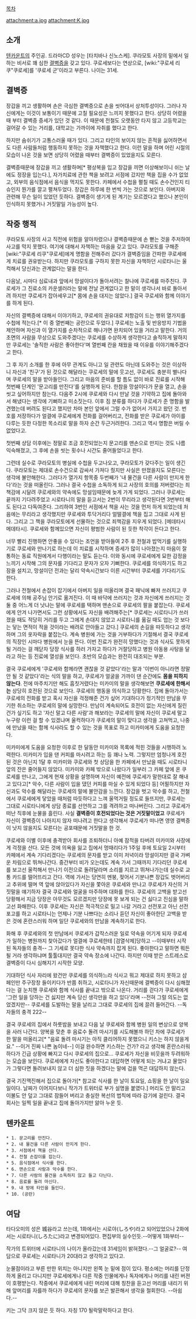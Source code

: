 [[목차]]

attachment:a.jpg
attachment:K.jpg

== 소개 ==
[[텐카운트]]의 주인공. 드라마CD 성우는 [타치바나 신노스케]. 쿠라모토 사장의 밑에서 일하는 비서로 꽤 심한 [[결벽증]]을 갖고 있다. 쿠로세보다는 연상으로, [wiki:"쿠로세 리쿠"쿠로세]를 '쿠로세 군'이라고 부른다. 나이는 31세.

== 결벽증 ==
장갑을 끼고 생활하며 손은 극심한 결벽증으로 손을 씻어대서 상처투성이다. 그러나 자신에게는 이것이 보통이기 때문에 고칠 필요성은 느끼지 못했다고 한다. 상당히 어렸을 때 부터 결벽증 증세가 있던 것 같다. 이 때문에 전철도 오랫동안 타지 않고 고등학교는 걸어갈 수 있는 거리를, 대학교는 가까이에 자취를 했다고 한다.

하지만 숨쉬기가 고통스러울 때가 있다. 그리고 타인의 보이지 않는 흔적을 싫어하면서도 다른 사람들처럼 행동하지 못하는 것을 자책했다고 한다. 이런 말을 하며 어린 시절의 모습이 나온 것을 보면 상당히 어렸을 때부터 결벽증이 있었을지도 모른다.

결벽증때문에 장갑을 끼고 생활하며[* 평상복을 입고 장갑을 끼면 이상해보이니 쉬는 날에도 정장을 입는다.], 자가치료에 관한 책을 보려고 서점에 갔지만 책을 집을 수가 없었고, 외부의 음식점에서 음식을 먹지도 못한다. 카페에서 수첩을 펼칠 때도 손수건인지 티슈인지 뭔가를 깔고 펼쳐두었다. 장갑은 하루에 한 번씩 가는 것으로 보인다. 아버지와 관련해 무슨 일이 있었던 듯하다. 결벽증이 생기게 된 계기는 모르겠다고 했으나 본인이 인식하지 못했거나 거짓말일 가능성이 높다.

== 작중 행적 ==
쿠라모토 사장의 사고 직전에 위험을 알아차렸으나 결벽증때문에 손 뻗는 것을 주저하여 사고를 막지 못했다. 여기에 대해서 자책하는 마음을 갖고 있다. 쿠라모토를 구해준 [wiki:"쿠로세 리쿠"쿠로세]에게 명함을 전해주러 갔다가 결벽증임을 간파한 쿠로세에게 치료를 권유받는다. 하지만 쿠라모토를 구하지 못한 자신을 자책하던 시로타니는 울컥해서 당신과는 관계없다는 말을 한다.

다음날, 시마다 심료내과 앞에서 망설이다가 돌아서려는 찰나에 쿠로세를 마주친다. 쿠로세가 그 진료소의 카운셀러라는 말에 전날 관계없다고 한 말이 생각나서 바로 돌아서려 하지만 쿠로세가 잡아세우고[* 몸에 손을 대지는 않았다.] 결국 쿠로세와 함께 이야기를 하게 된다.

자신의 결벽증에 대해서 이야기하고, 쿠로세의 권유대로 저항감이 드는 행위 열가지를 수첩에 적는다.[* 이 중 열번째는 공란으로 두었다.] 쿠로세는 노출 및 반응방지 기법을 제안하며 자신과 이 열가지를 순차적으로 해나가면 완치되어 있을 거라고 말한다. 거의 초면의 사람을 무상으로 도와주겠다는 쿠로세를 수상하게 생각한다고 솔직하게 말하지만 쿠로세는 '솔직한 사람은 좋아한다'며 열번째 칸을 채웠을 때 이유를 이야기해주겠다고 한다.

그 후 자기 소개를 한 후에 아무 관계도 아니고 일 관련도 아닌데 도와주는 것은 이상하니 자신과 '친구'가 된 것으로 해달라는 쿠로세의 말에 웃고선, 쿠로세도 충분히 별나다며 쿠로세의 말을 받아들인다. 그리고 마음의 준비를 할 틈도 없이 바로 진료를 시작해 첫번째 단계인 '문고리를 만진다'를 실행하게 된다. 한참을 망설이다가 문을 열고, 손을 씻고 싶어하지만 참는다. 다음주 2시에 쿠로세와 다시 만날 것을 기약하고 집에 돌아와서 해냈다는 생각에 기뻐하고 미소짓는다. 이후 짐 분류를 하다가 쿠로세가 준 명함을 발견했는데 버려도 된다고 했지만 차마 본인 앞에서 그럴 수가 없어서 가지고 왔던 것. 번호를 저장하다가 얼결에 쿠로세에게 전화를 걸어버리고, 전화를 받은 쿠로세가 아이를 다루는 듯한 다정한 목소리로 말을 하자 순간 두근거려한다. 그리고 역시 명함은 버릴 수 없었다고.

첫번째 상담 이후에는 정말로 조금 호전되었는지 문고리를 맨손으로 만지는 것도 나름 익숙해졌고, 그 후에 손을 씻는 횟수나 시간도 줄어들었다고 한다.

그런데 실수로 쿠라모토의 병실에 수첩을 두고나오고, 쿠라모토가 갖다주는 일이 생긴다. 쿠라모토는 제대로 손수건으로 감싸서 가져다 줬지만 사실은 만졌을지도 모른다는 생각에 불안해한다. 그러다가 열가지 항목중 두번째가 '내 물건을 다른 사람이 만지게 한다'라는 것을 떠올린다. 그러나 결국 수첩을 소독하게 되고 사장의 호의를 저버렸다는 죄책감에 시달려 쿠로세와의 약속에도 망설임때문에 늦게 가게 되었다. 그러나 쿠로세는 끝까지 기다려주었고 시로타니의 말을 듣고서는 2번이 무리라고 생각된다면 3번부터 해도 된다고 다독여준다. 그리하여 3번인 서점에서 책을 사는 것을 먼저 하게 되었는데 처음에는 무리라고 생각했지만 쿠로세와 투닥거리다 얼떨결에 책을 집고 그대로 사게 된다. 그리고 그 책을 쿠라모토에게 선물하는 것으로 죄책감을 지우게 되었다. [메데타시 메데타시]. 쿠로세와 함께있으면 자신이 평범한 사람이 된 듯한 착각이 든다고 한다.

너무 빨리 진행하면 안좋을 수 있다는 조언을 받아들여 2주 후 전철과 밥먹기를 실행하기로 쿠로세와 만나기로 하는데 이 치료를 시작하며 증세가 많이 나아졌는지 마음이 잘 통하는 동료 직원에게서 다행이라는 말도 듣는다. 이와 동시에 쿠로세에게 묘한 감정을 느끼기 시작해 그의 문자를 기다리고 문자가 오자 기뻐한다. 쿠로세를 의식하기도 하고 잠을 설치고, 망설이던 전과는 달리 약속시간보다 이른 시간부터 쿠로세를 기다리기도 한다.

그러나 전철에서 손잡이 잡기에서 아버지 일을 떠올리며 결국 패닉에 빠져 쓰러지고 쿠로세에 의해 공주님 안기로 옮겨진다. 이 때 바닥에 쓰러지는 것과 자신에게 쓰러지는 것 둘 중 어느게 더 낫냐는 말에 쿠로세를 택하며 맨손으로 쿠로세의 팔을 붙잡는다. 쿠로세에게 안겨 나가면서도 그런 상황에서도 자신을 배려해주는[* 쿠로세는 시로타니가 쓰러졌을 때도 적당히 거리를 두고 그에게 손대지 않았고 시로타니를 옮길 때도 업는 것 보다는 닿는 면적이 적을 것이라는 배려로 안아들고 갔다.] 쿠로세의 손길을 따듯하다고 생각하며 그의 옷자락을 붙잡는다. 계속 병원에 가는 것을 거부하다가 기절해서 결국 쿠로세의 직장인 시마다 병원에서 눈을 뜬다. 이번 진료가 완전히 망했다는 것과 식사도 못하게 될 거라는 걸 깨닫자 당장 식사를 하러 가자고 하다가 거절당하고 병원 아동용 사탕을 달라고 하는 등 진료에 열성을 보인다. 초반의 모습과는 완전히 대조되는 부분.

결국 쿠로세에게 '쿠로세와 함께라면 괜찮을 것 같았다'라는 말과 '이번이 아니라면 정말 안 될 것 같았다'라는 식의 말을 하고, 쿠로세가 얼굴을 가까이 댄 순간에도 '''몸을 피하지 않는다'''. 전에 마주치기만 해도 흠칫거렸다는 미카미의 말을 생각해보면 '''쿠로세에 한해서는''' 상당히 호전된 것으로 보인다. 쿠로세의 행동을 의식하고 당황한다. 집에 돌아가서는 쿠로세의 전화를 받고 혹시 자신을 걱정해준 건가 싶어 기대하다가 정기적인 만남을 무기한 취소하는 쿠로세의 말에 실망한다. 만남이 계속되어도 호전이 없는 자신에게 질린 건가 싶기도 하고 '자신 말고 다른 사람'과 해보라는 쿠로세의 말에 자신이 쿠로세 말고 누구랑 이런 걸 할 수 있겠냐며 울컥하다가 쿠로세의 말이 맞다고 생각을 고쳐먹고, 나중에 만났을 때는 함께 식사라도 할 수 있는 것을 목표로 하고 미카미에게 도움을 요청한다.

미카미에게 도움을 요청한 이후로 한 달동안 미카미와 목록에 적힌 것들을 시행하려 노력한다. 미카미가 입을 댄 커피를 마시려고 하는 등 꽤나 노력. 그렇지만 엄청나게 호전된 것은 아닌지 1달 후 미카미와 쿠로세와 첫 상담을 한 카페에서 만났을 때도 시로타니 앞의 잔은 줄어들지 않았다. 미카미와 카페 밖으로 나왔다가 일부러 그 카페 앞에 온 쿠로세를 만나고, 그에게 현재 상황을 설명하며 자신이 예전에 쿠로세가 말한대로 잘 해내고 있다고[* 악수, 다른 사람이 입을 댔던 커피를 마실 수 있게 되었다 등] 어필하지만 자신과도 악수를 해달라는 쿠로세의 말에 불안감을 느낀다. 장갑을 벗고 악수를 하고, 전철에서 쿠로세에게 닿았을 때처럼 따듯하다고 느껴 울먹거릴 정도로 들뜨지만, 쿠로세는 그대로 시로타니에게 상담 종료를 선언하고 그를 격려하고 떠나버린다. 그리고 쿠로세가 떠난 직후에 눈물을 흘린다. 사실 '''결벽증이 호전되었다는 것은 거짓말이었고''' 쿠로세가 자신이 결벽증이 나아지지 않자 떠나려고 한다고 생각해서 쿠로세가 떠나면 영영 결벽증이 낫지 않을지도 모른다는 공포때문에 거짓말을 한 것.

쿠로세와 이별 이후에 충격받아 회사를 조퇴하더니 아예 잠적을 타버려 미카미와 사장에게 걱정을 산다. 모든 것에 의욕을 잃고 집에서 멍때리다가 1주일 후에 토요일 2시부터 카페에서 계속 기다리겠다는 쿠로세의 문자를 받고 이미 저녁이라 망설이지만 결국 가벼운 차림으로 뛰쳐나간다. 중간부터 비가 오는데도 계속 가서 그때까지 기다리던 쿠로세를 보고선 울컥해서 만나기 이전으로 돌려달라며 소리를 지르고 뛰쳐나가는데 실수로 교통 카드를 떨어뜨리고 간다. 역에 가서는 당연히 멘붕, 젖어서 기분나쁜 장갑도 벗어버리고 추위에 떨며 역 앞에 앉아있다가 자신을 쫓아온 쿠로세와 만나고 쿠로세가 자신의 거짓말을 얘기하자 결국 쿠로세와 얼굴을 마주하며 대화를 한다. 쿠로세의 고백을 받고선 당황해서 지금 당장은 아무것도 모르겠지만 당장에 못 보게 되는 건 싫다고 진심을 말하고선 화해한다. 이후 쿠로세는 자신은 적극적으로 밀고 나갈 거라고 선전포고 아닌 선전포고를 하고 시로타니는 언제나 기분 나쁘다는 소리나 듣던 자신이 좋아한단 고백을 받은 것에 혼란스러워 하며 일단 쿠로세와의 만남을 계속하기로 한다.

화해 후 쿠로세와의 첫 만남에서 쿠로세가 갑작스러운 일로 약속을 어기게 되자 쿠로세가 일하는 병원까지 찾아갔다가 얼결에 쿠로세한테 [검열삭제]당하고 --이때부터 시작된 독자들의 충격-- 그 기세로 못다한 식사 약속까지 잡게 된다. 좋아한다고 말하면 뭐든 될 거라 생각하냐며 툴툴대지만 결국 약속 장소에 나간다. 하지만 이때 받은 스트레스로 결벽증이 다시 심해지기 시작한 모양.

기대하던 식사 자리에 왔건만 쿠로세를 의식하느라 식사고 뭐고 제대로 하지 못하고 샴페인만 주구장창 들이키다가 반쯤 취하고, 시로타니가 자신때문에 결벽증이 다시 심해졌다는 걸 눈치챈 쿠로세와 함께 식사를 끝내고 밖으로 나온다. 거리를 걷다가 쿠로세에게 '그런 일을 당하는 건 싫지만 계속 당신 생각만을 하고 있다'라며 --전혀 그럴 의도는 없었겠지만-- 쿠로세를 도발하는 말을 날리고 그대로 쿠로세의 집에 끌려 들어간다. --독자들의 충격 222--

결국 쿠로세의 집에서 하룻밤을 보내고 다음 날 쿠로세와 함께 병원 일의 변상으로 양복을 사러 나간다. 양복을 맞춘 후 음료수 돌려 마시기를 시도해볼까 하던 차에 쿠로세가 한 말을 떠올리고[* "음료 돌려 마시기는 아직 클리어하지 못했으니 키스는 하지 않을게요." --이거 진짜 나쁜 놈이네--] 이걸 완수하면 키스하는 건가? 라고 생각해 혼란스러워하다가 긴급 상황에 빠지고 다시 쿠로세의 집으로... 쿠로세가 자신을 비웃을까 두려워하는 모습을 보인다. 쿠로세에게 자신도 좋아한다고 대답하면 어떻게 되는 거냐고 물었다가 그렇다면 돌려보내지 않고 더 심한 짓을 하겠다는 말에 겁을 먹곤 대답하지 않는다.

결국 기진맥진해서 집으로 돌아가[* 참고로 식사를 한 날이 토요일, 쇼핑을 한 날이 일요일이다. 날짜가 이어지다보니 작가가 트위터로 부가 설명을 붙였다.] 머리도 안 말리고 이불도 안 덮고 그대로 잠들어 버리고 충실한 복선의 법칙에 따라 감기에 걸린다. 결국 회사는 일찍 일을 끝내고 집에 돌아가지만 앓아 누운 듯.

== 텐카운트 ==
 * 1. 문고리를 만진다.
 * 2. 내 물건을 다른 사람이 만지게 한다.
 * 3. 서점에서 책을 산다.
 * 4. 전철 손잡이를 잡는다.
 * 5. 음식점에서 식사를 한다.
 * 6. 맨손으로 사람과 악수를 한다.
 * 7. 다른 사람의 물건을 소독하지 않고 들고 다닌다.
 * 8. 음료를 돌려 마신다.
 * 9. 내 방에 타인을 들인다.
 * 10. (공란)

== 여담 ==
타다오미의 성은 城谷라고 쓰는데, 1화에서는 시로야(しろや)라고 되어있었으나 2화에서는 시로타니(しろたに)라고 변경되어있다. 편집부의 실수인듯.--어떻게 1화부터--

작가의 트위터에 시로타니의 나이가 올라갔는데 31세임이 밝혀졌다.--그 얼굴로?-- 여담으로 쿠로세는 시로타니가 20대라고 생각하고 있다고.

눈물점이라고 부른 만한 위치는 아니지만 왼쪽 눈 밑에 점이 있다. 평소에는 머리를 단정하게 올리고 다니지만 쿠로세에게나 다른 작중 인물에게나 독자에게나 머리를 내린 버젼이 호평받는다. 작중에서 쿠로세에게 내린 머리에 대해 칭찬을 듣고선 머리를 내리기 위해 앞머리를 자를까 하다가 쿠로세의 문자를 보곤 발끈해서 생각을 철회한다. --아쉽다.--

키는 그닥 크지 않은 듯 하다. 자칭 170 될락말락하다고 한다.
